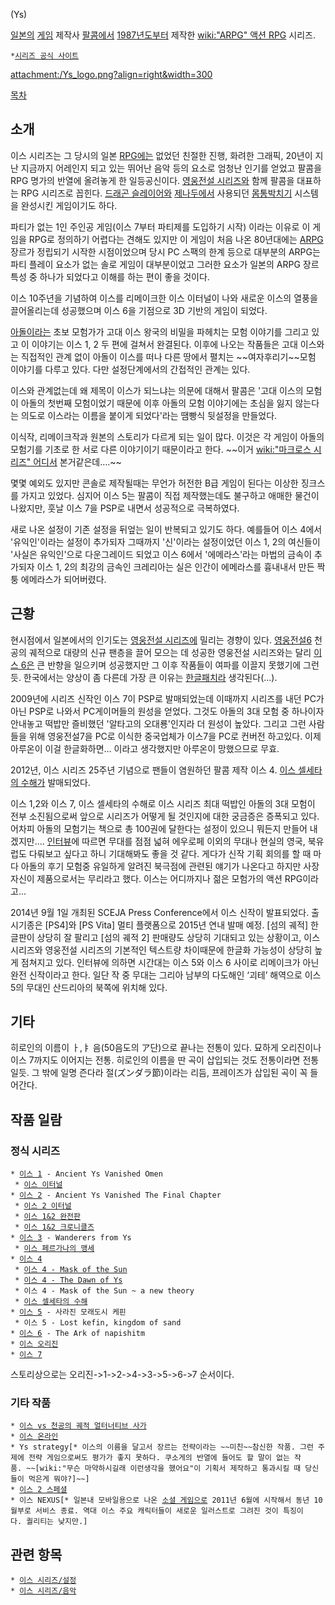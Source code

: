 {{{+1 イース}}} (Ys)

[[일본]]의 [[게임]] 제작사 [[팔콤]]에서 [[1987년]]도부터 제작한 [[wiki:"ARPG" 액션 RPG]] 시리즈.

 *[http://www.falcom.co.jp/ys_portal/index.html 시리즈 공식 사이트]

attachment:/Ys_logo.png?align=right&width=300 

[[목차]]

== 소개 ==
이스 시리즈는 그 당시의 일본 [[RPG]]에는 없었던 친절한 진행, 화려한 그래픽, 20년이 지난 지금까지 어레인지 되고 있는 뛰어난 음악 등의 요소로 엄청난 인기를 얻었고 팔콤을 RPG 명가의 반열에 올려놓게 한 일등공신이다. [[영웅전설 시리즈]]와 함께 팔콤을 대표하는 RPG 시리즈로 꼽힌다. [[드래곤 슬레이어]]와 [[제나두]]에서 사용되던 [[몸통박치기]] 시스템을 완성시킨 게임이기도 하다. 

파티가 없는 1인 주인공 게임(이스 7부터 파티제를 도입하기 시작) 이라는 이유로 이 게임을 RPG로 정의하기 어렵다는 견해도 있지만 이 게임이 처음 나온 80년대에는 [[ARPG]] 장르가 정립되기 시작한 시점이었으며 당시 PC 스팩의 한계 등으로 대부분의 ARPG는 파티 플레이 요소가 없는 솔로 게임이 대부분이었고 그러한 요소가 일본의 ARPG 장르 특성 중 하나가 되었다고 이해를 하는 편이 좋을 것이다.

이스 10주년을 기념하여 이스를 리메이크한 이스 이터널이 나와 새로운 이스의 열풍을 끌어올리는데 성공했으며 이스 6을 기점으로 3D 기반의 게임이 되었다.

[[아돌]]이라는 초보 모험가가 고대 이스 왕국의 비밀을 파헤치는 모험 이야기를 그리고 있고 이 이야기는 이스 1, 2 두 편에 걸쳐서 완결된다. 이후에 나오는 작품들은 고대 이스와는 직접적인 관계 없이 아돌이 이스를 떠나 다른 땅에서 펼치는 ~~여자후리기~~모험 이야기를 다루고 있다. 다만 설정단계에서의 간접적인 관계는 있다.

이스와 관계없는데 왜 제목이 이스가 되느냐는 의문에 대해서 팔콤은 '고대 이스의 모험이 아돌의 첫번째 모험이었기 때문에 이후 아돌의 모험 이야기에는 초심을 잃지 않는다는 의도로 이스라는 이름을 붙이게 되었다'라는 땜빵식 뒷설정을 만들었다.

이식작, 리메이크작과 원본의 스토리가 다르게 되는 일이 많다. 이것은 각 게임이 아돌의 모험기를 기초로 한 서로 다른 이야기이기 때문이라고 한다. ~~이거 [[wiki:"마크로스 시리즈" 어디서]] 본거같은데….~~

몇몇 예외도 있지만 콘솔로 제작될때는 무언가 허전한 B급 게임이 된다는 이상한 징크스를 가지고 있었다. 심지어 이스 5는 팔콤이 직접 제작했는데도 불구하고 애매한 물건이 나왔지만, 훗날 이스 7을 PSP로 내면서 성공적으로 극복하였다.

새로 나온 설정이 기존 설정을 뒤엎는 일이 반복되고 있기도 하다. 예를들어 이스 4에서 '유익인'이라는 설정이 추가되자 그때까지  '신'이라는 설정이었던 이스 1, 2의 여신들이 '사실은 유익인'으로 다운그레이드 되었고 이스 6에서 '에메라스'라는 마법의 금속이 추가되자 이스 1, 2의 최강의 금속인 크레리아는 실은 인간이 에메라스를 흉내내서 만든 짝퉁 에메라스가 되어버렸다.

== 근황 ==
현시점에서 일본에서의 인기도는 [[영웅전설 시리즈]]에 밀리는 경향이 있다. [[영웅전설6]] 천공의 궤적으로 대량의 신규 팬층을 끌어 모으는 데 성공한 영웅전설 시리즈와는 달리 [[이스 6]]은 큰 반향을 일으키며 성공했지만 그 이후 작품들이 여파를 이끌지 못했기에 그런 듯. 한국에서는 양상이 좀 다른데 가장 큰 이유는 [[한글패치]]라 생각된다(...).

2009년에 시리즈 신작인 이스 7이 PSP로 발매되었는데 이때까지 시리즈를 내던 PC가 아닌 PSP로 나와서 PC게이머들의 원성을 얻었다. 그것도 아돌의 3대 모험 중 하나이자 안내놓고 떡밥만 즐비했던 '알타고의 오대룡'인지라 더 원성이 높았다. 그리고 그런 사람들을 위해 영웅전설7을 PC로 이식한 중국업체가 이스7을 PC로 컨버전 하고있다. 이제 아루온이 이걸 한글화하면… 이라고 생각했지만 아루온이 망했으므로 무효.

2012년, 이스 시리즈 25주년 기념으로 팬들이 염원하던 팔콤 제작 이스 4. [[이스 셀세타의 수해]]가 발매되었다.

이스 1,2와 이스 7, 이스 셀세타의 수해로 이스 시리즈 최대 떡밥인 아돌의 3대 모험이 전부 소진됨으로써 앞으로 시리즈가 어떻게 될 것인지에 대한 궁금증은 증폭되고 있다. 어차피 아돌의 모험기는 책으로 총 100권에 달한다는 설정이 있으니 뭐든지 만들어 내겠지만…. [http://animelo.jp/news/5089e79a616089280e000000 인터뷰]에 따르면 무대를 점점 넓혀 에우로페 이외의 무대나 현실의 영국, 북유럽도 다뤄보고 싶다고 하니 기대해봐도 좋을 것 같다. 게다가 신작 기획 회의를 할 때 마다 아돌의 후기 모험중 유일하게 알려진 북극점에 관련된 얘기가 나온다고 하지만 사장 자신이 제품으로서는 무리라고 했다. 이스는 어디까지나 젊은 모험가의 액션 RPG이라고...

2014년 9월 1일 개최된 SCEJA Press Conference에서 이스 신작이 발표되었다. 출시기종은 [PS4]와 [PS Vita] 멀티 플랫폼으로 2015년 연내 발매 예정. [섬의 궤적] 한글판이 상당히 잘 팔리고 [섬의 궤적 2] 판매량도 상당히 기대되고 있는 상황이고, 이스 시리즈와 영웅전설 시리즈의 기본적인 텍스트량 차이때문에 한글화 가능성이 상당히 높게 점쳐지고 있다. 인터뷰에 의하면 시간대는 이스 5와 이스 6 사이로 리메이크가 아닌 완전 신작이라고 한다. 일단 작 중 무대는 그리아 남부의 다도해인 ‘괴테’ 해역으로 이스 5의 무대인 산드리아의 북쪽에 위치해 있다. 

== 기타 ==
히로인의 이름이 ㅏ,ㅑ 음(50음도의 ア단)으로 끝나는 전통이 있다. 묘하게 오리진이나 이스 7까지도 이어지는 전통. 히로인의 이름을 딴 곡이 삽입되는 것도 전통이라면 전통일듯. 그 밖에 일명 즌다라 절(ズンダラ節)이라는 리듬, 프레이즈가 삽입된 곡이 꼭 들어간다.

== 작품 일람 ==
=== 정식 시리즈 ===
 * [[이스 1]] - Ancient Ys Vanished Omen
  * [[이스 이터널]]
 * [[이스 2]] - Ancient Ys Vanished The Final Chapter
  * [[이스 2 이터널]]
  * [[이스 1&2 완전판]]
  * [[이스 1&2 크로니클즈]]
 * [[이스 3]] - Wanderers from Ys
  * [[이스 페르가나의 맹세]]
 * [[이스 4]]
  * [[이스 4 - Mask of the Sun]]
  * [[이스 4 - The Dawn of Ys]]
  * 이스 4 - Mask of the Sun ~ a new theory
  * [[이스 셀세타의 수해]]
 * [[이스 5]] - 사라진 모래도시 케핀
  * 이스 5 - Lost kefin, kingdom of sand
 * [[이스 6]] - The Ark of napishitm
 * [[이스 오리진]]
 * [[이스 7]]

스토리상으로는 오리진->1->2->4->3->5->6->7 순서이다.

=== 기타 작품 ===
 * [[이스 vs 천공의 궤적 얼터너티브 사가]]
 * [[이스 온라인]]
 * Ys strategy[* 이스의 이름을 달고서 장르는 전략이라는 ~~미친~~참신한 작품. 그런 주제에 전략 게임으로써도 평가가 좋지 못하다. 쿠소게의 반열에 들어도 할 말이 없는 작품. ~~[wiki:"무슨 마약하시길래 이런생각을 했어요"이 기획서 제작하고 통과시킬 때 당신들이 먹은게 뭐야?]~~]
 * [[이스 2 스페셜]]
 * 이스 NEXUS[* 일본내 모바일용으로 나온 [[소셜 게임]]으로 2011년 6월에 시작해서 동년 10월부로 서비스 종료. 역대 이스 주요 캐릭터들이 새로운 일러스트로 그려진 것이 특징이다. 퀄리티는 낮지만.]

== 관련 항목 ==
 * [[이스 시리즈/설정]]
 * [[이스 시리즈/음악]]
